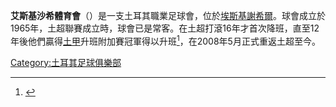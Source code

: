 {{expand|time=2015-03-16T00:28:01+00:00}}
{{refimprove|time=2015-03-16T00:28:01+00:00}}
{{Infobox football club
| clubname = 艾斯基沙希<br />Eskişehirspor
| image    = [[File:Eskisehirspors.png|180px]]
| fullname = 艾斯基沙希體育會<br />Eskişehirspor Kulübü
| nickname = ES-ES <br /> Red Lightnings <br /> Star of Anatolia
| founded  = {{Start date and years ago|df=yes|1965|6|19}}
| ground   = 土耳其{{le|New Eskişehir Stadium}}
| capacity = 34,930
| chairman = [[賀斯簡|賀斯簡]]
| manager  = İlhan Var
| league   = {{le|TFF First League||土耳其足球甲級聯賽}}
| season   = 2019–20 
| position = 土甲，第 18 位
|website = http://www.eskisehirspor.org.tr/
| pattern_b1 = _hb1819h
| leftarm1   = ff0000
| body1      = ff0000
| rightarm1  = ff0000
| shorts1    = ffffff
| socks1     = ffffff
| pattern_la2= _jurmala1718h
| pattern_b2 = _jurmala1718h
| pattern_ra2= _jurmala1718h
| leftarm2   = ff0000
| body2      = ff0000
| rightarm2  = ff0000
| shorts2    = 000000
| socks2     = 000000
| pattern_b3 = _falkenbergs17h
| leftarm3   = ffff00
| body3      = ffdd00
| rightarm3  = ffff00
| shorts3    = ffdd00
| socks3     = ffdd00
}}
'''艾斯基沙希體育會'''（{{lang-tr|Eskişehirspor}}）是一支土耳其職業足球會，位於[[埃斯基謝希爾|埃斯基謝希爾]]。球會成立於1965年，土超聯賽成立時，球會已是常客。在土超打滾16年才首次降班，直至12年後他們贏得[[土甲|土甲]]升班附加賽冠軍得以升班<ref name=Eskisehirspor>{{cite news
 |title       = 'Es-Es' geri döndü: 2–0
 |url         = http://www.ntvspor.net/Pages/23958.ASP
 |publisher   = NTVSpor.net
 |date        = 19 May 2008
 |accessdate  = 2008-05-26
 |language    = tr
 |deadurl     = yes
 |archiveurl  = https://web.archive.org/web/20081205161937/http://www.ntvspor.net/Pages/23958.ASP
 |archivedate = 2008年12月5日
}}</ref>，在2008年5月正式重返土超至今。

{{stub}}

{{土耳其超級足球聯賽}}

[[Category:土耳其足球俱樂部|Category:土耳其足球俱樂部]]